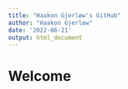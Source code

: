 ```yaml
---
title: "Haakon Gjerløw's GitHub"
author: "Haakon Gjerløw"
date: '2022-06-21'
output: html_document
---
```


# Welcome